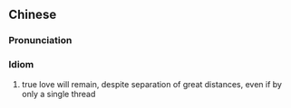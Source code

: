 {{also|千里姻缘一线牵}}
==Chinese==
{{zh-forms|s=千里姻缘一线牵|type=112111}}

===Pronunciation===
{{zh-pron
|m=qiān lǐ yīnyuán 一xiàn qiān
|c=cin1 lei5 jan1 jyun4 jat1 sin3 hin1
|cat=id
}}

===Idiom===
{{zh-idiom}}

# true love will remain, despite separation of great distances, even if by only a single thread